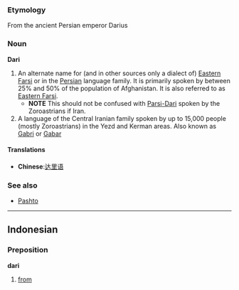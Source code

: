 ===Etymology===
From the ancient Persian emperor Darius

===Noun===
'''Dari'''
#An alternate name for (and in other sources only a dialect of) [[Eastern Farsi]] or in the [[Persian]] language family. It is primarily spoken by between 25% and 50% of the population of Afghanistan. It is also referred to as [[Eastern Farsi]].
#*'''NOTE''' This should not be confused with [[Parsi-Dari]] spoken by the Zoroastrians if Iran.
#A language of the Central Iranian family spoken by up to 15,000 people (mostly Zoroastrians) in the Yezd and Kerman areas.  Also known as [[Gabri]] or [[Gabar]]

====Translations====
*'''Chinese''':[[达里语]]

===See also===
*[[Pashto]]

----

==Indonesian==
===Preposition===
'''dari'''

# [[from]]